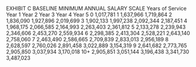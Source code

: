 EXHIBIT C
BASELINE MINIMUM ANNUAL SALARY SCALE
Years of
Service Year 1 Year 2 Year 3 Year 4 Year 5
0 1,017,781
1 1,637,966 1,719,864
2 1,836,090 1,927,896 2,019,699
3 1,902,133 1,997,238 2,092,344 2,187,451
4 1,968,175 2,066,585 2,164,993 2,263,403 2,361,812
5 2,133,278 2,239,943 2,346,606 2,453,270 2,559,934
6 2,298,385 2,413,304 2,528,221 2,643,140 2,758,060
7 2,463,490 2,586,665 2,709,839 2,833,013 2,956,189
8 2,628,597 2,760,026 2,891,458 3,022,889 3,154,319
9 2,641,682 2,773,765 2,905,850 3,037,934 3,170,018
10+ 2,905,851 3,051,144 3,196,438 3,341,730 3,487,023